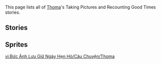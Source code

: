 {{Unofficial Translation}}
This page lists all of [[Thoma]]'s Taking Pictures and Recounting Good Times stories.

==Stories==
{{TPRGT Stories by Category Table}}

==Sprites==
{{Files by Category Gallery|Taking Pictures and Recounting Good Times Sprites & Thoma Images}}

[[vi:Bức Ảnh Lưu Giữ Ngày Hẹn Hò/Câu Chuyện/Thoma]]